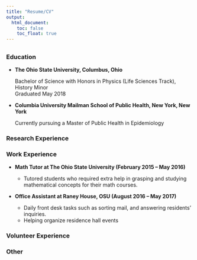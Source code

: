 ```yaml
---
title: "Resume/CV"
output: 
  html_document:
    toc: false
    toc_float: true
---
```


## {.tabset} 

### Education

* **The Ohio State University, Columbus, Ohio**

  Bachelor of Science with Honors in Physics (Life Sciences Track), History Minor\
  Graduated May 2018
  

* **Columbia University Mailman School of Public Health, New York, New York**
  
  Currently pursuing a Master of Public Health in Epidemiology


### Research Experience



### Work Experience

* **Math Tutor at The Ohio State University (February 2015 – May 2016)**

  * Tutored students who required extra help in grasping and studying mathematical concepts for their math courses.
  
* **Office Assistant at Raney House, OSU (August 2016 – May 2017)**

  * Daily front desk tasks such as sorting mail, and answering residents’ inquiries.
  * Helping organize residence hall events


### Volunteer Experience



### Other